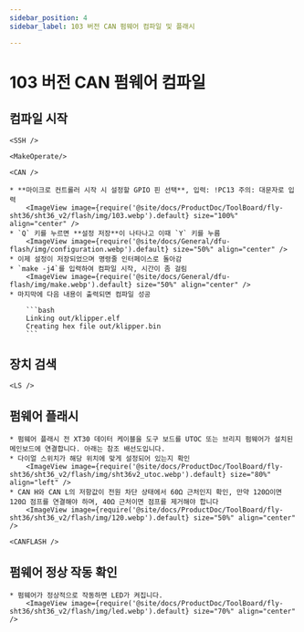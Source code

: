```yaml
---
sidebar_position: 4
sidebar_label: 103 버전 CAN 펌웨어 컴파일 및 플래시

---
```




# 103 버전 CAN 펌웨어 컴파일

## 컴파일 시작

    <SSH />

    <MakeOperate/>

    <CAN />

    * **마이크로 컨트롤러 시작 시 설정할 GPIO 핀 선택**, 입력: !PC13 주의: 대문자로 입력
        <ImageView image={require('@site/docs/ProductDoc/ToolBoard/fly-sht36/sht36_v2/flash/img/103.webp').default} size="100%" align="center" />
    * `Q` 키를 누르면 **설정 저장**이 나타나고 이때 `Y` 키를 누름
        <ImageView image={require('@site/docs/General/dfu-flash/img/configuration.webp').default} size="50%" align="center" />
    * 이제 설정이 저장되었으며 명령줄 인터페이스로 돌아감
    * `make -j4`를 입력하여 컴파일 시작, 시간이 좀 걸림
        <ImageView image={require('@site/docs/General/dfu-flash/img/make.webp').default} size="50%" align="center" />
    * 마지막에 다음 내용이 출력되면 컴파일 성공

        ```bash
        Linking out/klipper.elf
        Creating hex file out/klipper.bin
        ```

## 장치 검색

    <LS />


## 펌웨어 플래시

    * 펌웨어 플래시 전 XT30 데이터 케이블을 도구 보드를 UTOC 또는 브리지 펌웨어가 설치된 메인보드에 연결합니다. 아래는 참조 배선도입니다.
    * 다이얼 스위치가 해당 위치에 맞게 설정되어 있는지 확인
        <ImageView image={require('@site/docs/ProductDoc/ToolBoard/fly-sht36/sht36_v2/flash/img/sht36v2_utoc.webp').default} size="80%" align="left" />
    * CAN H와 CAN L의 저항값이 전원 차단 상태에서 60Ω 근처인지 확인, 만약 120Ω이면 120Ω 점프를 연결해야 하며, 40Ω 근처이면 점프를 제거해야 합니다
        <ImageView image={require('@site/docs/ProductDoc/ToolBoard/fly-sht36/sht36_v2/flash/img/120.webp').default} size="50%" align="center" />

    <CANFLASH />

## 펌웨어 정상 작동 확인

    * 펌웨어가 정상적으로 작동하면 LED가 켜집니다.
        <ImageView image={require('@site/docs/ProductDoc/ToolBoard/fly-sht36/sht36_v2/flash/img/led.webp').default} size="70%" align="center" />
